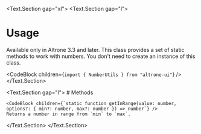 
<BluePrint title="NumberUtils" />

<Text.Section gap="xl">
  <Text.Section gap="l">
  # Usage

  Available only in Altrone 3.3 and later. This class provides a set of static methods to work with numbers. You don't need to create an instance of this class.

  <CodeBlock children={`import { NumberUtils } from "altrone-ui"`} />
  </Text.Section>

  <Text.Section gap="l">
    # Methods

    <CodeBlock children={`static function getInRange(value: number, options?: { min?: number, max?: number }) => number`} />
    Returns a number in range from `min` to `max`.
  </Text.Section>
</Text.Section>